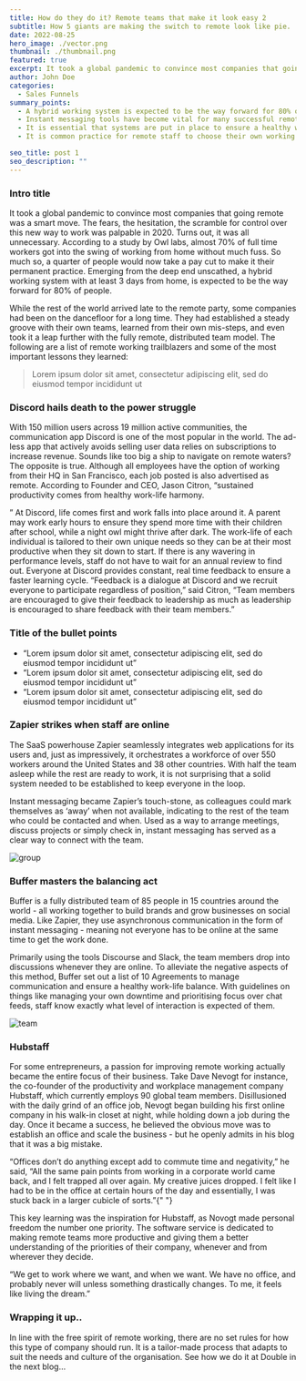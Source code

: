 ```yaml
---
title: How do they do it? Remote teams that make it look easy 2
subtitle: How 5 giants are making the switch to remote look like pie.
date: 2022-08-25
hero_image: ./vector.png
thumbnail: ./thumbnail.png
featured: true
excerpt: It took a global pandemic to convince most companies that going remote was a smart move. The fears, the hesitation, the scramble for control over this new way to work was palpable in 2020.
author: John Doe
categories:
  - Sales Funnels
summary_points:
  - A hybrid working system is expected to be the way forward for 80% of people
  - Instant messaging tools have become vital for many successful remote working companies
  - It is essential that systems are put in place to ensure a healthy work-life balance
  - It is common practice for remote staff to choose their own working hours

seo_title: post 1
seo_description: ""
---
```


### Intro title

It took a global pandemic to convince most companies that going remote was a
smart move. The fears, the hesitation, the scramble for control over this new
way to work was palpable in 2020. Turns out, it was all unnecessary. According
to a study by Owl labs, almost 70% of full time workers got into the swing of
working from home without much fuss. So much so, a quarter of people would now
take a pay cut to make it their permanent practice. Emerging from the deep end
unscathed, a hybrid working system with at least 3 days from home, is expected
to be the way forward for 80% of people.

While the rest of the world arrived late to the remote party, some companies
had been on the dancefloor for a long time. They had established a steady
groove with their own teams, learned from their own mis-steps, and even took
it a leap further with the fully remote, distributed team model. The following
are a list of remote working trailblazers and some of the most important
lessons they learned:

<BlockQuote name="Person’s name">
  Lorem ipsum dolor sit amet, consectetur adipiscing elit, sed do eiusmod tempor
  incididunt ut
</BlockQuote>

### Discord hails death to the power struggle

With 150 million users across 19 million active communities, the communication
app Discord is one of the most popular in the world. The ad-less app that
actively avoids selling user data relies on subscriptions to increase revenue.
Sounds like too big a ship to navigate on remote waters? The opposite is true.
Although all employees have the option of working from their HQ in San
Francisco, each job posted is also advertised as remote. According to Founder
and CEO, Jason Citron, “sustained productivity comes from healthy work-life
harmony.

” At Discord, life comes first and work falls into place around it. A parent
may work early hours to ensure they spend more time with their children after
school, while a night owl might thrive after dark. The work-life of each
individual is tailored to their own unique needs so they can be at their most
productive when they sit down to start. If there is any wavering in
performance levels, staff do not have to wait for an annual review to find
out. Everyone at Discord provides constant, real time feedback to ensure a
faster learning cycle. “Feedback is a dialogue at Discord and we recruit
everyone to participate regardless of position,” said Citron, “Team members
are encouraged to give their feedback to leadership as much as leadership is
encouraged to share feedback with their team members.”

### Title of the bullet points

- “Lorem ipsum dolor sit amet, consectetur adipiscing elit, sed do eiusmod tempor incididunt ut”
- “Lorem ipsum dolor sit amet, consectetur adipiscing elit, sed do eiusmod tempor incididunt ut”
- “Lorem ipsum dolor sit amet, consectetur adipiscing elit, sed do eiusmod tempor incididunt ut”

### Zapier strikes when staff are online

The SaaS powerhouse Zapier seamlessly integrates web applications for its
users and, just as impressively, it orchestrates a workforce of over 550
workers around the United States and 38 other countries. With half the team
asleep while the rest are ready to work, it is not surprising that a solid
system needed to be established to keep everyone in the loop.

Instant messaging became Zapier’s touch-stone, as colleagues could mark
themselves as ‘away’ when not available, indicating to the rest of the team
who could be contacted and when. Used as a way to arrange meetings, discuss
projects or simply check in, instant messaging has served as a clear way to
connect with the team.

![group](./group.jpeg)

### Buffer masters the balancing act

Buffer is a fully distributed team of 85 people in 15 countries around the
world - all working together to build brands and grow businesses on social
media. Like Zapier, they use asynchronous communication in the form of instant
messaging - meaning not everyone has to be online at the same time to get the
work done.

Primarily using the tools Discourse and Slack, the team members drop into
discussions whenever they are online. To alleviate the negative aspects of
this method, Buffer set out a list of 10 Agreements to manage communication
and ensure a healthy work-life balance. With guidelines on things like
managing your own downtime and prioritising focus over chat feeds, staff know
exactly what level of interaction is expected of them.

![team](./team.jpeg)

### Hubstaff

For some entrepreneurs, a passion for improving remote working actually became
the entire focus of their business. Take Dave Nevogt for instance, the
co-founder of the productivity and workplace management company Hubstaff,
which currently employs 90 global team members. Disillusioned with the daily
grind of an office job, Nevogt began building his first online company in his
walk-in closet at night, while holding down a job during the day. Once it
became a success, he believed the obvious move was to establish an office and
scale the business - but he openly admits in his blog that it was a big
mistake.

“Offices don’t do anything except add to commute time and negativity,” he
said, “All the same pain points from working in a corporate world came back,
and I felt trapped all over again. My creative juices dropped. I felt like I
had to be in the office at certain hours of the day and essentially, I was
stuck back in a larger cubicle of sorts.”{" "}

This key learning was the inspiration for Hubstaff, as Novogt made personal
freedom the number one priority. The software service is dedicated to making
remote teams more productive and giving them a better understanding of the
priorities of their company, whenever and from wherever they decide.

“We get to work where we want, and when we want. We have no office, and
probably never will unless something drastically changes. To me, it feels like
living the dream.”

### Wrapping it up..

In line with the free spirit of remote working, there are no set rules for how
this type of company should run. It is a tailor-made process that adapts to
suit the needs and culture of the organisation. See how we do it at Double in
the next blog…
